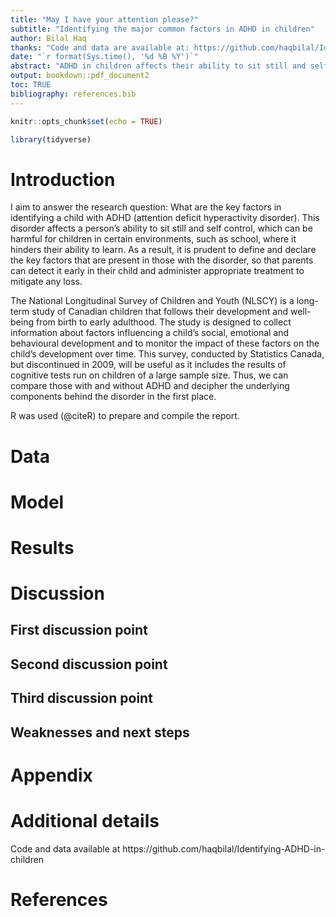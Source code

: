 ```yaml
---
title: "May I have your attention please?"
subtitle: "Identifying the major common factors in ADHD in children"
author: Bilal Haq
thanks: "Code and data are available at: https://github.com/haqbilal/Identifying-ADHD-in-children"
date: "`r format(Sys.time(), '%d %B %Y')`"
abstract: "ADHD in children affects their ability to sit still and self control. In this paper, we determine the underlying common factors among children with this condition. We then provide a model to determine the probability of a child having ADHD, given the conditions they satisfy. From this, we conclude that those with poor results in the cognitive tests done by the NLSCY were most likely to suffer with ADHD in their life, thus giving us a significant indicator of the disorder in children. \\par \\textbf{Keywords:} ADHD, cognitive, survey, children"
output: bookdown::pdf_document2
toc: TRUE
bibliography: references.bib
---
```


```r
knitr::opts_chunk$set(echo = TRUE)

library(tidyverse)
```

# Introduction

I aim to answer the research question: What are the key factors in identifying a child with ADHD (attention deficit hyperactivity disorder). This disorder affects a person's ability to sit still and self control, which can be harmful for children in certain environments, such as school, where it hinders their ability to learn. As a result, it is prudent to define and declare the key factors that are present in those with the disorder, so that parents can detect it early in their child and administer appropriate treatment to mitigate any loss.

The National Longitudinal Survey of Children and Youth (NLSCY) is a long-term study of Canadian children that follows their development and well-being from birth to early adulthood. The study is designed to collect information about factors influencing a child's social, emotional and behavioural development and to monitor the impact of these factors on the child's development over time. This survey, conducted by Statistics Canada, but discontinued in 2009, will be useful as it includes the results of cognitive tests run on children of a large sample size. Thus, we can compare those with and without ADHD and decipher the underlying components behind the disorder in the first place.

R was used (@citeR) to prepare and compile the report.

# Data


# Model


# Results


# Discussion


## First discussion point



## Second discussion point



## Third discussion point



## Weaknesses and next steps



\newpage



\appendix



# Appendix {-}


# Additional details

Code and data available at https://github.com/haqbilal/Identifying-ADHD-in-children

\newpage



# References


